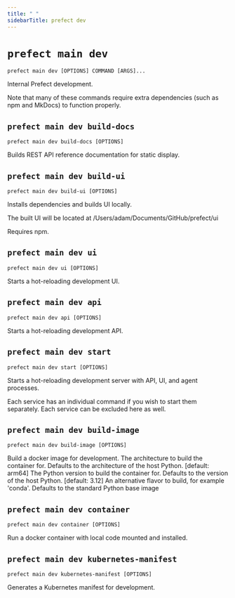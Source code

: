 ```yaml
---
title: " "
sidebarTitle: prefect dev
---
```



# `prefect main dev`



```command
prefect main dev [OPTIONS] COMMAND [ARGS]...
```



<Info>
Internal Prefect development.

Note that many of these commands require extra dependencies (such as npm and MkDocs)
to function properly.
</Info>








## `prefect main dev build-docs`



```command
prefect main dev build-docs [OPTIONS]
```



<Info>
Builds REST API reference documentation for static display.
</Info>






<AccordionGroup>




<Accordion title="Options" defaultOpen>

<ResponseField name="--schema-path">
    
</ResponseField>

</Accordion>

</AccordionGroup>



## `prefect main dev build-ui`



```command
prefect main dev build-ui [OPTIONS]
```



<Info>
Installs dependencies and builds UI locally.

The built UI will be located at /Users/adam/Documents/GitHub/prefect/ui

Requires npm.
</Info>






<AccordionGroup>




<Accordion title="Options" defaultOpen>

<ResponseField name="--no-install">
    
</ResponseField>

</Accordion>

</AccordionGroup>



## `prefect main dev ui`



```command
prefect main dev ui [OPTIONS]
```



<Info>
Starts a hot-reloading development UI.
</Info>








## `prefect main dev api`



```command
prefect main dev api [OPTIONS]
```



<Info>
Starts a hot-reloading development API.
</Info>






<AccordionGroup>




<Accordion title="Options" defaultOpen>

<ResponseField name="--host">
    
</ResponseField>

<ResponseField name="--port">
    
</ResponseField>

<ResponseField name="--log-level">
    
</ResponseField>

<ResponseField name="--services">
    
</ResponseField>

</Accordion>

</AccordionGroup>



## `prefect main dev start`



```command
prefect main dev start [OPTIONS]
```



<Info>
Starts a hot-reloading development server with API, UI, and agent processes.

Each service has an individual command if you wish to start them separately.
Each service can be excluded here as well.
</Info>






<AccordionGroup>




<Accordion title="Options" defaultOpen>

<ResponseField name="--no-api">
    
</ResponseField>

<ResponseField name="--no-ui">
    
</ResponseField>

</Accordion>

</AccordionGroup>



## `prefect main dev build-image`



```command
prefect main dev build-image [OPTIONS]
```



<Info>
Build a docker image for development.
</Info>






<AccordionGroup>




<Accordion title="Options" defaultOpen>

<ResponseField name="--arch">
    The architecture to build the container for. Defaults to the architecture of the host Python. [default: arm64]
</ResponseField>

<ResponseField name="--python-version">
    The Python version to build the container for. Defaults to the version of the host Python. [default: 3.12]
</ResponseField>

<ResponseField name="--flavor">
    An alternative flavor to build, for example 'conda'. Defaults to the standard Python base image
</ResponseField>

<ResponseField name="--dry-run">
    
</ResponseField>

</Accordion>

</AccordionGroup>



## `prefect main dev container`



```command
prefect main dev container [OPTIONS]
```



<Info>
Run a docker container with local code mounted and installed.
</Info>






<AccordionGroup>




<Accordion title="Options" defaultOpen>

<ResponseField name="--bg">
    
</ResponseField>

<ResponseField name="--name">
    
</ResponseField>

<ResponseField name="--api">
    
</ResponseField>

<ResponseField name="--tag">
    
</ResponseField>

</Accordion>

</AccordionGroup>



## `prefect main dev kubernetes-manifest`



```command
prefect main dev kubernetes-manifest [OPTIONS]
```



<Info>
Generates a Kubernetes manifest for development.
</Info>





